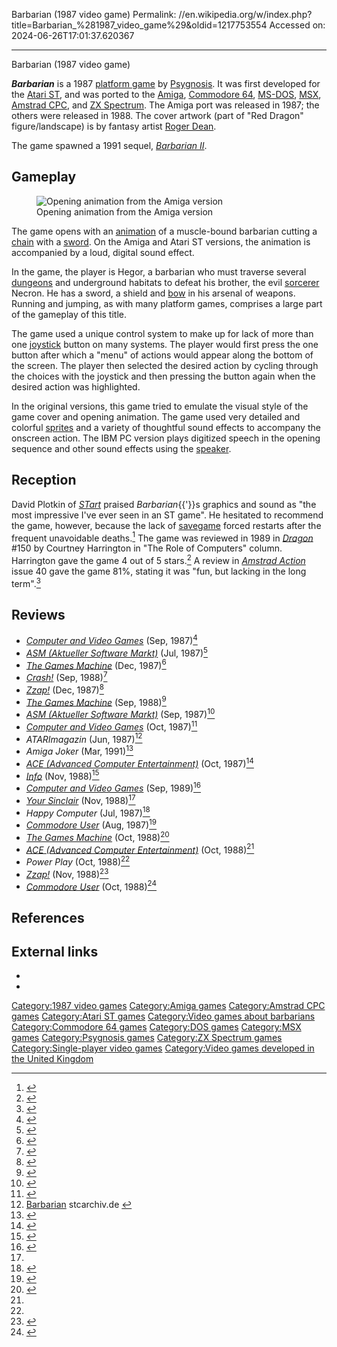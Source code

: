 Barbarian (1987 video game)
Permalink: //en.wikipedia.org/w/index.php?title=Barbarian_%281987_video_game%29&oldid=1217753554
Accessed on: 2024-06-26T17:01:37.620367



------
Barbarian (1987 video game)
{{Distinguish|Barbarian: The Ultimate Warrior|Barbarian (2002 video game)}}
{{More citations needed|date=June 2008}}
{{Use mdy dates|date=August 2022}}
{{Infobox video game
|title = Barbarian
| image = Barbarian (Psygnosis) Coverart.png
|caption = Artwork by [[Roger Dean (artist)|Roger Dean]].
|developer = [[Psygnosis]]
|publisher = Psygnosis
|designer =
|series = ''Barbarian''
|released = '''1987:''' Atari ST, Amiga<br />'''1988:''' Amstrad, C64, MS-DOS, Spectrum
|genre = [[Platform game|Platform]]
|modes = [[Single-player]]
|platforms = [[Atari ST]], [[Amiga]], [[Amstrad CPC]], [[Commodore 64]], [[MS-DOS]], [[MSX]], [[ZX Spectrum]]
}}

'''''Barbarian''''' is a 1987 [[platform game]] by [[Psygnosis]]. It was first developed for the [[Atari ST]], and was ported to the [[Amiga]], [[Commodore 64]], [[MS-DOS]], [[MSX]], [[Amstrad CPC]], and [[ZX Spectrum]]. The Amiga port was released in 1987; the others were released in 1988. The cover artwork (part of "Red Dragon" figure/landscape) is by fantasy artist [[Roger Dean (artist)|Roger Dean]].

The game spawned a 1991 sequel, ''[[Barbarian II]]''.

==Gameplay==
<!-- FAIR USE of Barbarian (psygnosis) 02.png: see image description page at http://en.wikipedia.org/wiki/Image:Barbarian (psygnosis) 02.png for rationale -->[[Image:Barbarian (psygnosis) 02.png|thumb|left|Opening animation from the Amiga version]]

The game opens with an [[animation]] of a muscle-bound barbarian cutting a [[chain]] with a [[sword]]. On the Amiga and Atari ST versions, the animation is accompanied by a loud, digital sound effect.

In the game, the player is Hegor, a barbarian who must traverse several [[dungeon]]s and underground habitats to defeat his brother, the evil [[maleficium (sorcery)|sorcerer]] Necron. He has a sword, a shield and [[bow and arrow|bow]] in his arsenal of weapons. Running and jumping, as with many platform games, comprises a large part of the gameplay of this title.

The game used a unique control system to make up for lack of more than one [[joystick]] button on many systems. The player would first press the one button after which a "menu" of actions would appear along the bottom of the screen. The player then selected the desired action by cycling through the choices with the joystick and then pressing the button again when the desired action was highlighted.

In the original versions, this game tried to emulate the visual style of the game cover and opening animation. The game used very detailed and colorful [[Sprite (computer graphics)|sprite]]s and a variety of thoughtful sound effects to accompany the onscreen action. The IBM PC version plays digitized speech in the opening sequence and other sound effects using the [[PC speaker|speaker]].

==Reception==
David Plotkin of ''[[STart]]'' praised ''Barbarian''{{'}}s graphics and sound as "the most impressive I've ever seen in an ST game". He hesitated to recommend the game, however, because the lack of [[savegame]] forced restarts after the frequent unavoidable deaths.<ref name="plotkin1987w">{{Cite magazine |last=Plotkin |first=David |date=Winter 1987 |title=For The Fun Of It: Plutos, Airball, Barbarian and Sub Battle Simulator |url=https://www.atarimagazines.com/startv2n3/forthefunofit.html |magazine=STart}}</ref> The game was reviewed in 1989 in ''[[Dragon (magazine)|Dragon]]'' #150 by Courtney Harrington in "The Role of Computers" column. Harrington gave the game 4 out of 5 stars.<ref name="Dragon150">{{cite journal
|title=The Role of Computers
|last1=Lesser|last2=Lesser|last3=Lesser|first1=Hartley|first2=Patricia|first3=Kirk
|journal=Dragon
|issue=150
|date=October 1989
|pages=68–73, 95}}</ref>
A review in ''[[Amstrad Action]]'' issue 40 gave the game 81%, stating it was "fun, but lacking in the long term".<ref>{{Cite web|url=https://archive.org/stream/amstrad-action-040/Amstrad_Action_040#page/n46/mode/1up|title = Amstrad Action Issue 040}}</ref>

==Reviews==
*''[[Computer and Video Games]]'' (Sep, 1987)<ref>{{Cite web|url=https://archive.org/details/cvg-magazine-071/page/n33/mode/2up|title = CVG Magazine Issue 071|date = September 1987}}</ref>
*''[[ASM (Aktueller Software Markt)]]'' (Jul, 1987)<ref>{{Cite web|url=https://archive.org/details/asm_magazine-1987-89/page/n9/mode/2up|title = Aktueller Software Markt (ASM) Magazine (89 1987)}}</ref>
*''[[The Games Machine]]'' (Dec, 1987)<ref>{{Cite web|url=https://archive.org/details/thegamesmachine-magazine-02/page/n66/mode/2up|title = The Games Machine Magazine Issue 02}}</ref>
*''[[Crash (magazine)|Crash!]]'' (Sep, 1988)<ref>{{Cite web|url=https://archive.org/details/crash-magazine-56/page/n95/mode/2up|title=Crash Magazine Issue 56|date=September 1988}}</ref>
*''[[Zzap!64|Zzap!]]'' (Dec, 1987)<ref>{{Cite web|url=https://archive.org/details/zzap64-magazine-032/page/n117/mode/2up|title=ZZap!64 Magazine Issue 032|date=December 1987}}</ref>
*''[[The Games Machine]]'' (Sep, 1988)<ref>{{Cite web|url=https://archive.org/details/thegamesmachine-magazine-10/page/n71/mode/2up|title = The Games Machine Magazine Issue 10}}</ref>
*''[[ASM (Aktueller Software Markt)]]'' (Sep, 1987)<ref>{{Cite web|url=https://archive.org/details/asm_magazine-1987-10/page/n5/mode/2up|title = Aktueller Software Markt (ASM) Magazine (October 1987)|date = October 1987}}</ref>
*''[[Computer and Video Games]]'' (Oct, 1987)<ref>{{Cite web|url=https://archive.org/details/cvg-magazine-072/page/n83/mode/2up|title = CVG Magazine Issue 072|date = October 1987}}</ref>
*''ATARImagazin'' (Jun, 1987)<ref>[http://www.stcarchiv.de/am87/06_barbarian.php Barbarian] stcarchiv.de {{Dead link|date=December 2022 |bot=InternetArchiveBot |fix-attempted=yes }}</ref>
*''Amiga Joker'' (Mar, 1991)<ref>{{Cite web|url=https://amr.abime.net/review_20292|title=Barbarian review from Amiga Joker (Apr 1991) - Amiga Magazine Rack|website=amr.abime.net|accessdate=25 March 2024}}</ref>
*''[[ACE (Advanced Computer Entertainment)]]'' (Oct, 1987)<ref>{{Cite web|url=https://archive.org/details/ace-magazine-01/page/n49/mode/2up|title = ACE Magazine Issue 01|date = October 1987}}</ref>
*''[[.info (magazine)|Info]]'' (Nov, 1988)<ref>{{Cite web|url=https://archive.org/details/info-magazine-23/page/n63/mode/2up|title = Info Magazine Issue 23|date = November 1988}}</ref>
*''[[Computer and Video Games]]'' (Sep, 1989)<ref name="auto">{{Cite web|url=https://archive.org/details/cvg-magazine-083/page/n25/mode/2up|title = CVG Magazine Issue 083|date = September 1988}}</ref>
*''[[Your Sinclair]]'' (Nov, 1988)<ref name="auto"/>
*''Happy Computer'' (Jul, 1987)<ref>{{Cite web|url=https://www.kultboy.com/index.php?site=t&id=3546|title=Kultboy.com - DIE Kult-Seite über die alten Spiele-Magazine und Retro-Games!|website=www.kultboy.com|accessdate=25 March 2024}}</ref>
*''[[Commodore User]]'' (Aug, 1987)<ref>{{Cite web|url=https://amigareviews.leveluphost.com/barba1ps.htm#barbarian1psygnosiscu|title = Amiga Reviews: Barbarian 1 (Psygnosis)}}</ref>
*''[[The Games Machine]]'' (Oct, 1988)<ref name="auto1">{{Cite web|url=https://archive.org/details/thegamesmachine-magazine-11/page/n72/mode/2up|title = The Games Machine Magazine Issue 11}}</ref>
*''[[ACE (Advanced Computer Entertainment)]]'' (Oct, 1988)<ref name="auto1"/>
*''Power Play'' (Oct, 1988)<ref name="auto1"/>
*''[[Zzap!64|Zzap!]]'' (Nov, 1988)<ref>{{Cite web|url=http://www.zzap64.co.uk/cgi-bin/displayreview.pl?reviewid=82|title=Review of Barbarian|website=www.zzap64.co.uk|accessdate=25 March 2024}}</ref>
*''[[Commodore User]]'' (Oct, 1988)<ref>{{Cite web|url=https://archive.org/details/CommodoreUserIssue611988Oct/page/n41/mode/2up|title = Commodore_User_Issue_61_1988_Oct}}</ref>

==References==
{{Reflist}}

==External links==
* {{moby game|id=/barbarian|name=''Barbarian''}}
*{{WoS game|id=0000405|name=Barbarian}}

{{Authority control}}

[[Category:1987 video games]]
[[Category:Amiga games]]
[[Category:Amstrad CPC games]]
[[Category:Atari ST games]]
[[Category:Video games about barbarians]]
[[Category:Commodore 64 games]]
[[Category:DOS games]]
[[Category:MSX games]]
[[Category:Psygnosis games]]
[[Category:ZX Spectrum games]]
[[Category:Single-player video games]]
[[Category:Video games developed in the United Kingdom]]